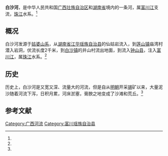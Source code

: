 {{Infobox river
| name               = 白沙河
| name_other         = 
| name_etymology     = 
| image              = 
| image_caption      = 
| map                = 
| map_caption        = 
| pushpin_map        = 
| pushpin_map_caption= 
| subdivision_type1  = 
| subdivision_name1  = 
| subdivision_type2  = 
| subdivision_name2  = 
| subdivision_type3  = 
| subdivision_name3  = 
| subdivision_type4  = 
| subdivision_name4  = 
| subdivision_type5  = 
| subdivision_name5  = 
<!---------------------- PHYSICAL CHARACTERISTICS -->
| length             = 
| width_min          = 
| width_avg          = 
| width_max          = 
| depth_min          = 
| depth_avg          = 
| depth_max          = 
| discharge1_location= 
| discharge1_min     = 
| discharge1_avg     = 
| discharge1_max     = 
<!---------------------- BASIN FEATURES -->
| source1            =  
| source1_location   = 
| source1_coordinates= <!-- {{Coord|...}} -->
| source1_elevation  = 
| mouth              = 富川江
| mouth_location     = 
| mouth_coordinates  = <!-- {{Coord|...|display=inline,title}} -->
| mouth_elevation    = 
| progression        = 
| river_system       = 
| basin_size         = 
| basin_landmarks    = 
| basin_population   = 
| tributaries_left   = 
| tributaries_right  = 
| waterbodies        = 
| waterfalls         = 
| bridges            = 
| ports              = 
| custom_label       = 
| custom_data        = 
| extra              = 
}}
'''白沙河'''，是中华人民共和国[[广西壮族自治区|广西壮族自治区]]和[[湖南省|湖南省]]境内的一条河，属[[富川江|富川江]]支流，[[珠江|珠江]]水系。<ref name="sheep"/>

==概况==
白沙河发源于[[姑婆山系|姑婆山系]]，从[[湖南省|湖南省]][[江华瑶族自治县|江华瑶族自治县]]的仙姑岩流入，到[[莲山镇|莲山镇]]庙湾村潜入岩洞，伏流长度2千米，到[[白沙镇_(富川县)|白沙镇]]的井山村流出地面，到流入[[钟山县|钟山县]]，注入[[富川江|富川江]]，属[[珠江|珠江]]水系。<ref name="sheep"/>

==历史==
历史上，白沙河是又宽又深、流量大的河流，但是自从[[明朝|明朝]]开采[[锡|锡]]矿以来，大量泥沙随着河流下泻，日积月累，河床淤塞，膏腴之地变成了沙滩和荒丘。<ref name="sheep"/>

==参考文献==
{{Reflist|refs=
<ref name="sheep">{{cite book |editor=夏振林 |title=《富川瑶族自治县概况》|page=8|chapter=地理环境 |date=2007 |publisher=民族出版社 |location=北京市 |isbn=978-7-105-08613-9}}</ref>
}}


{{DEFAULTSORT:Bai白沙河}}
[[Category:广西河流|Category:广西河流]]
[[Category:富川瑶族自治县|Category:富川瑶族自治县]]